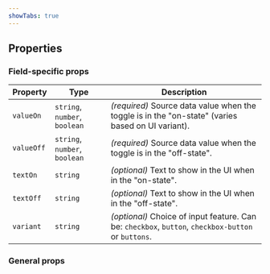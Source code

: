```yaml
---
showTabs: true
---
```



## Properties

### Field-specific props

| Property   | Type                          | Description                                                                                         |
| ---------- | ----------------------------- | --------------------------------------------------------------------------------------------------- |
| `valueOn`  | `string`, `number`, `boolean` | _(required)_ Source data value when the toggle is in the "on-state" (varies based on UI variant).   |
| `valueOff` | `string`, `number`, `boolean` | _(required)_ Source data value when the toggle is in the "off-state".                               |
| `textOn`   | `string`                      | _(optional)_ Text to show in the UI when in the "on-state".                                         |
| `textOff`  | `string`                      | _(optional)_ Text to show in the UI when in the "off-state".                                        |
| `variant`  | `string`                      | _(optional)_ Choice of input feature. Can be: `checkbox`, `button`, `checkbox-button` or `buttons`. |

### General props

<PropertiesTable props={fieldProperties} valueType="any" />
